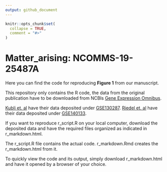 ```yaml
---
output: github_document
---
```


<!-- README.md is generated from README.Rmd. Please edit that file -->

```r
knitr::opts_chunk$set(
  collapse = TRUE,
  comment = "#>"
)
```

# Matter_arising: NCOMMS-19-25487A

Here you can find the code for reproducing **Figure 1** from our manuscript.

This repository only contains the R code, the data from the original publication have to be downloaded from NCBIs [Gene Expression Omnibus](https://www.ncbi.nlm.nih.gov/geo/).

[Kubli et. al](https://www.nature.com/articles/s41467-019-10619-w) have their data deposited under [GSE130287](https://www.ncbi.nlm.nih.gov/geo/query/acc.cgi?acc=GSE130287).
[Riedel et. al](https://www.nature.com/articles/s41467-020-16464-6) have their data deposited under [GSE140133](https://www.ncbi.nlm.nih.gov/geo/query/acc.cgi?acc=GSE140133).

If you want to reproduce r_script.R on your local computer, download the deposited data and have the required files organized as indicated in r_markdown.html.

The r_script.R file contains the actual code. r_markdown.Rmd creates the r_markdown.html from it.

To quickly view the code and its output, simply download r_markdown.html and have it opened by a browser of your choice.
